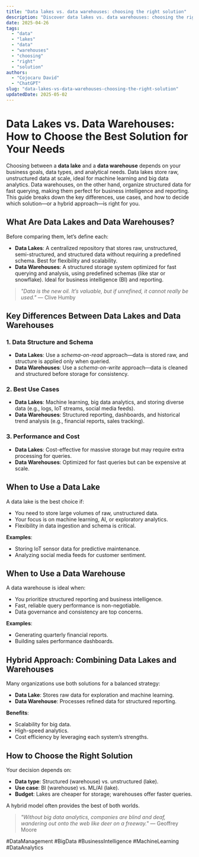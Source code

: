 ```yaml
---
title: "Data lakes vs. data warehouses: choosing the right solution"
description: "Discover data lakes vs. data warehouses: choosing the right solution with this in-depth guide, providing actionable insights and practical tips to boost your knowledge and results."
date: 2025-04-26
tags:
  - "data"
  - "lakes"
  - "data"
  - "warehouses"
  - "choosing"
  - "right"
  - "solution"
authors:
  - "Cojocaru David"
  - "ChatGPT"
slug: "data-lakes-vs-data-warehouses-choosing-the-right-solution"
updatedDate: 2025-05-02
---
```


# Data Lakes vs. Data Warehouses: How to Choose the Best Solution for Your Needs  

Choosing between a **data lake** and a **data warehouse** depends on your business goals, data types, and analytical needs. Data lakes store raw, unstructured data at scale, ideal for machine learning and big data analytics. Data warehouses, on the other hand, organize structured data for fast querying, making them perfect for business intelligence and reporting. This guide breaks down the key differences, use cases, and how to decide which solution—or a hybrid approach—is right for you.  

## What Are Data Lakes and Data Warehouses?  

Before comparing them, let’s define each:  

- **Data Lakes**: A centralized repository that stores raw, unstructured, semi-structured, and structured data without requiring a predefined schema. Best for flexibility and scalability.  
- **Data Warehouses**: A structured storage system optimized for fast querying and analysis, using predefined schemas (like star or snowflake). Ideal for business intelligence (BI) and reporting.  

> *"Data is the new oil. It’s valuable, but if unrefined, it cannot really be used."* — Clive Humby  

## Key Differences Between Data Lakes and Data Warehouses  

### 1. Data Structure and Schema  

- **Data Lakes**: Use a *schema-on-read* approach—data is stored raw, and structure is applied only when queried.  
- **Data Warehouses**: Use a *schema-on-write* approach—data is cleaned and structured before storage for consistency.  

### 2. Best Use Cases  

- **Data Lakes**: Machine learning, big data analytics, and storing diverse data (e.g., logs, IoT streams, social media feeds).  
- **Data Warehouses**: Structured reporting, dashboards, and historical trend analysis (e.g., financial reports, sales tracking).  

### 3. Performance and Cost  

- **Data Lakes**: Cost-effective for massive storage but may require extra processing for queries.  
- **Data Warehouses**: Optimized for fast queries but can be expensive at scale.  

## When to Use a Data Lake  

A data lake is the best choice if:  

- You need to store large volumes of raw, unstructured data.  
- Your focus is on machine learning, AI, or exploratory analytics.  
- Flexibility in data ingestion and schema is critical.  

**Examples**:  
- Storing IoT sensor data for predictive maintenance.  
- Analyzing social media feeds for customer sentiment.  

## When to Use a Data Warehouse  

A data warehouse is ideal when:  

- You prioritize structured reporting and business intelligence.  
- Fast, reliable query performance is non-negotiable.  
- Data governance and consistency are top concerns.  

**Examples**:  
- Generating quarterly financial reports.  
- Building sales performance dashboards.  

## Hybrid Approach: Combining Data Lakes and Warehouses  

Many organizations use both solutions for a balanced strategy:  

- **Data Lake**: Stores raw data for exploration and machine learning.  
- **Data Warehouse**: Processes refined data for structured reporting.  

**Benefits**:  
- Scalability for big data.  
- High-speed analytics.  
- Cost efficiency by leveraging each system’s strengths.  

## How to Choose the Right Solution  

Your decision depends on:  

- **Data type**: Structured (warehouse) vs. unstructured (lake).  
- **Use case**: BI (warehouse) vs. ML/AI (lake).  
- **Budget**: Lakes are cheaper for storage; warehouses offer faster queries.  

A hybrid model often provides the best of both worlds.  

> *"Without big data analytics, companies are blind and deaf, wandering out onto the web like deer on a freeway."* — Geoffrey Moore  

#DataManagement #BigData #BusinessIntelligence #MachineLearning #DataAnalytics